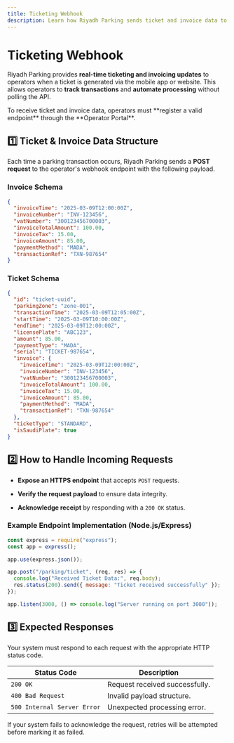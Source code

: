 ```yaml
---
title: Ticketing Webhook
description: Learn how Riyadh Parking sends ticket and invoice data to operators in real-time.
---
```



# Ticketing Webhook

Riyadh Parking provides **real-time ticketing and invoicing updates** to operators when a ticket is generated via the mobile app or website. This allows operators to **track transactions** and **automate processing** without polling the API.

<Info>
  To receive ticket and invoice data, operators must **register a valid endpoint** through the **Operator Portal**.
</Info>

## 1️⃣ Ticket & Invoice Data Structure

Each time a parking transaction occurs, Riyadh Parking sends a **POST request** to the operator's webhook endpoint with the following payload.

### **Invoice Schema**

```json
{
  "invoiceTime": "2025-03-09T12:00:00Z",
  "invoiceNumber": "INV-123456",
  "vatNumber": "300123456700003",
  "invoiceTotalAmount": 100.00,
  "invoiceTax": 15.00,
  "invoiceAmount": 85.00,
  "paymentMethod": "MADA",
  "transactionRef": "TXN-987654"
}
```

### **Ticket Schema**

```json
{
  "id": "ticket-uuid",
  "parkingZone": "zone-001",
  "transactionTime": "2025-03-09T12:05:00Z",
  "startTime": "2025-03-09T10:00:00Z",
  "endTime": "2025-03-09T12:00:00Z",
  "licensePlate": "ABC123",
  "amount": 85.00,
  "paymentType": "MADA",
  "serial": "TICKET-987654",
  "invoice": {
    "invoiceTime": "2025-03-09T12:00:00Z",
    "invoiceNumber": "INV-123456",
    "vatNumber": "300123456700003",
    "invoiceTotalAmount": 100.00,
    "invoiceTax": 15.00,
    "invoiceAmount": 85.00,
    "paymentMethod": "MADA",
    "transactionRef": "TXN-987654"
  },
  "ticketType": "STANDARD",
  "isSaudiPlate": true
}
```

## 2️⃣ How to Handle Incoming Requests

* **Expose an HTTPS endpoint** that accepts `POST` requests.

* **Verify the request payload** to ensure data integrity.

* **Acknowledge receipt** by responding with a `200 OK` status.

### **Example Endpoint Implementation (Node.js/Express)**

```javascript
const express = require("express");
const app = express();

app.use(express.json());

app.post("/parking/ticket", (req, res) => {
  console.log("Received Ticket Data:", req.body);
  res.status(200).send({ message: "Ticket received successfully" });
});

app.listen(3000, () => console.log("Server running on port 3000"));
```

## 3️⃣ Expected Responses

Your system must respond to each request with the appropriate HTTP status code.

| Status Code                 | Description                    |
| --------------------------- | ------------------------------ |
| `200 OK`                    | Request received successfully. |
| `400 Bad Request`           | Invalid payload structure.     |
| `500 Internal Server Error` | Unexpected processing error.   |

<Warning>
  If your system fails to acknowledge the request, retries will be attempted before marking it as failed.
</Warning>